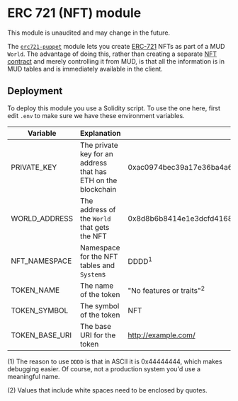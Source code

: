 
# ERC 721 (NFT) module

<Callout type="warning" emoji="⚠️">

This module is unaudited and may change in the future.

</Callout>

The [`erc721-puppet`](https://github.com/latticexyz/mud/tree/main/packages/world-modules/src/modules/erc721-puppet) module lets you create [ERC-721](https://ethereum.org/en/developers/docs/standards/tokens/erc-721/) NFTs as part of a MUD `World`.
The advantage of doing this, rather than creating a separate [NFT contract](https://github.com/OpenZeppelin/openzeppelin-contracts/tree/master/contracts/token/ERC721) and merely controlling it from MUD, is that all the information is in MUD tables and is immediately available in the client.

## Deployment

To deploy this module you use a Solidity script.
To use the one here, first edit `.env` to make sure we have these environment variables.

| Variable       | Explanation                                                   | Sample Value                                                       |
| -------------- | ------------------------------------------------------------- | ------------------------------------------------------------------ |
| PRIVATE_KEY    | The private key for an address that has ETH on the blockchain | 0xac0974bec39a17e36ba4a6b4d238ff944bacb478cbed5efcae784d7bf4f2ff80 |
| WORLD_ADDRESS  | The address of the `World` that gets the NFT                  | 0x8d8b6b8414e1e3dcfd4168561b9be6bd3bf6ec4b                         |
| NFT_NAMESPACE  | Namespace for the NFT tables and `System`s                    | DDDD<sup>1</sup>                                                   |
| TOKEN_NAME     | The name of the token                                         | "No features or traits"<sup>2</sup>                                |
| TOKEN_SYMBOL   | The symbol of the token                                       | NFT                                                                |
| TOKEN_BASE_URI | The base URI for the token                                    | http://example.com/                                                |

(1) The reason to use `DDDD` is that in ASCII it is 0x44444444, which makes debugging easier.
Of course, not a production system you'd use a meaningful name.

(2) Values that include white spaces need to be enclosed by quotes.
